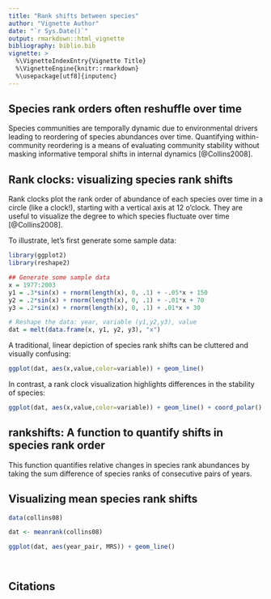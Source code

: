 ```yaml
---
title: "Rank shifts between species"
author: "Vignette Author"
date: "`r Sys.Date()`"
output: rmarkdown::html_vignette
bibliography: biblio.bib
vignette: >
  %\VignetteIndexEntry{Vignette Title}
  %\VignetteEngine{knitr::rmarkdown}
  %\usepackage[utf8]{inputenc}
---
```


## Species rank orders often reshuffle over time

Species communities are temporally dynamic due to environmental drivers leading to reordering of species abundances over time. Quantifying within-community reordering is a means of evaluating community stability without masking informative temporal shifts in internal dynamics [@Collins2008]. 

## Rank clocks: visualizing species rank shifts

Rank clocks plot the rank order of abundance of each species over time in a circle (like a clock!), starting with a vertical axis at 12 o'clock. They are useful to visualize the degree to which species fluctuate over time [@Collins2008]. 

To illustrate, let's first generate some sample data:

```r
library(ggplot2)
library(reshape2)

## Generate some sample data 
x = 1977:2003
y1 = .3*sin(x) + rnorm(length(x), 0, .1) + -.05*x + 150
y2 = .2*sin(x) + rnorm(length(x), 0, .1) + -.01*x + 70
y3 = .2*sin(x) + rnorm(length(x), 0, .1) + .01*x + 30

# Reshape the data: year, variable (y1,y2,y3), value
dat = melt(data.frame(x, y1, y2, y3), "x")

```


A traditional, linear depiction of species rank shifts can be cluttered and visually confusing:
```r
ggplot(dat, aes(x,value,color=variable)) + geom_line()
```


In contrast, a rank clock visualization highlights differences in the stability of species:
```r
ggplot(dat, aes(x,value,color=variable)) + geom_line() + coord_polar() + theme_bw() 

```

## rankshifts: A function to quantify shifts in species rank order

This function quantifies relative changes in species rank abundances by taking the sum difference of species ranks of consecutive pairs of years. 


## Visualizing mean species rank shifts

```r

data(collins08)

dat <- meanrank(collins08)

ggplot(dat, aes(year_pair, MRS)) + geom_line()

  
```

## Citations
